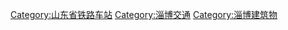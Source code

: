 
[[Category:山东省铁路车站|Category:山东省铁路车站]]
[[Category:淄博交通|Category:淄博交通]]
[[Category:淄博建筑物|Category:淄博建筑物]]